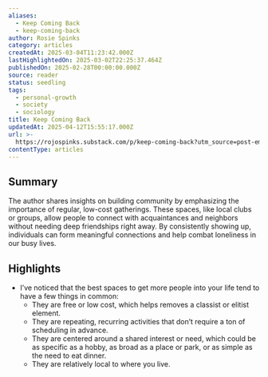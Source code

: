 ```yaml
---
aliases:
  - Keep Coming Back
  - keep-coming-back
author: Rosie Spinks
category: articles
createdAt: 2025-03-04T11:23:42.000Z
lastHighlightedOn: 2025-03-02T22:25:37.464Z
publishedOn: 2025-02-28T00:00:00.000Z
source: reader
status: seedling
tags:
  - personal-growth
  - society
  - sociology
title: Keep Coming Back
updatedAt: 2025-04-12T15:55:17.000Z
url: >-
  https://rojospinks.substack.com/p/keep-coming-back?utm_source=post-email-title&publication_id=4486&post_id=158037835&utm_campaign=email-post-title&isFreemail=true&r=og9hp&triedRedirect=true&utm_medium=email
contentType: articles
---
```

## Summary

The author shares insights on building community by emphasizing the importance of regular, low-cost gatherings. These spaces, like local clubs or groups, allow people to connect with acquaintances and neighbors without needing deep friendships right away. By consistently showing up, individuals can form meaningful connections and help combat loneliness in our busy lives.

## Highlights

- I’ve noticed that the best spaces to get more people into your life tend to have a few things in common:
  - They are free or low cost, which helps removes a classist or elitist element.
  - They are repeating, recurring activities that don’t require a ton of scheduling in advance.
  - They are centered around a shared interest or need, which could be as specific as a hobby, as broad as a place or park, or as simple as the need to eat dinner.
  - They are relatively local to where you live.
